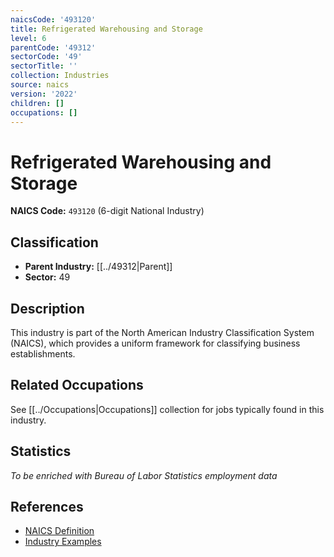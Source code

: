 ```yaml
---
naicsCode: '493120'
title: Refrigerated Warehousing and Storage
level: 6
parentCode: '49312'
sectorCode: '49'
sectorTitle: ''
collection: Industries
source: naics
version: '2022'
children: []
occupations: []
---
```

# Refrigerated Warehousing and Storage

**NAICS Code:** `493120` (6-digit National Industry)

## Classification

- **Parent Industry:** [[../49312|Parent]]
- **Sector:** 49

## Description

This industry is part of the North American Industry Classification System (NAICS), which provides a uniform framework for classifying business establishments.

## Related Occupations

See [[../Occupations|Occupations]] collection for jobs typically found in this industry.

## Statistics

*To be enriched with Bureau of Labor Statistics employment data*

## References

- [NAICS Definition](https://www.census.gov/naics/)
- [Industry Examples](https://www.census.gov/naics/2022NAICS/)
